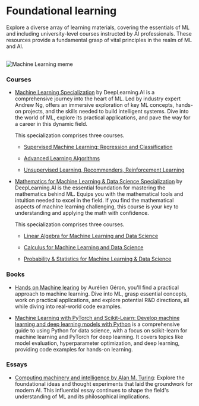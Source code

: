# Foundational learning

Explore a diverse array of learning materials, covering the essentials of ML and including university-level courses instructed by AI professionals. These resources provide a fundamental grasp of vital principles in the realm of ML and AI.

<br />
<div>
  <img src="/static/img/memes/mlMeme.png" alt="Machine Learning meme" />
</div>

### Courses

- [Machine Learning Specialization](https://www.deeplearning.ai/courses/machine-learning-specialization/) by DeepLearning.AI is a comprehensive journey into the heart of ML. Led by industry expert Andrew Ng, offers an immersive exploration of key ML concepts, hands-on projects, and the skills needed to build intelligent systems. Dive into the world of ML, explore its practical applications, and pave the way for a career in this dynamic field.

  This specialization comprises three courses.

  - [Supervised Machine Learning: Regression and Classification](https://www.coursera.org/learn/machine-learning?specialization=machine-learning-introduction)

  - [Advanced Learning Algorithms](https://www.coursera.org/learn/advanced-learning-algorithms?specialization=machine-learning-introduction)

  - [Unsupervised Learning, Recommenders, Reinforcement Learning](https://www.coursera.org/learn/unsupervised-learning-recommenders-reinforcement-learning?specialization=machine-learning-introduction)
    <br />

- [Mathematics for Machine Learning & Data Science Specialization](https://www.deeplearning.ai/courses/mathematics-for-machine-learning-and-data-science-specialization/) by DeepLearning.AI is the essential foundation for mastering the mathematics behind ML. Equips you with the mathematical tools and intuition needed to excel in the field. If you find the mathematical aspects of machine learning challenging, this course is your key to understanding and applying the math with confidence.

  This specialization comprises three courses.

  - [Linear Algebra for Machine Learning and Data Science](https://www.coursera.org/learn/machine-learning-linear-algebra?specialization=mathematics-for-machine-learning-and-data-science)

  - [Calculus for Machine Learning and Data Science](https://www.coursera.org/learn/machine-learning-calculus?specialization=mathematics-for-machine-learning-and-data-science)

  - [Probability & Statistics for Machine Learning & Data Science](https://www.coursera.org/learn/machine-learning-probability-and-statistics?specialization=mathematics-for-machine-learning-and-data-science)

### Books

- [Hands on Machine learing](https://www.goodreads.com/en/book/show/32899495) by Aurélien Géron, you'll find a practical approach to machine learning. Dive into ML, grasp essential concepts, work on practical applications, and explore potential R&D directions, all while diving into real-world code examples.

- [Machine Learning with PyTorch and Scikit-Learn: Develop machine learning and deep learning models with Python](https://www.goodreads.com/book/show/60493099-machine-learning-with-pytorch-and-scikit-learn) is a comprehensive guide to using Python for data science, with a focus on scikit-learn for machine learning and PyTorch for deep learning. It covers topics like model evaluation, hyperparameter optimization, and deep learning, providing code examples for hands-on learning.

### Essays

- [Computing machinery and intelligence by Alan M. Turing](https://redirect.cs.umbc.edu/courses/471/papers/turing.pdf): Explore the foundational ideas and thought experiments that laid the groundwork for modern AI. This influential essay continues to shape the field's understanding of ML and its philosophical implications.

